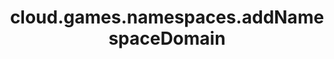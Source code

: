 ---
title: "cloud.games.namespaces.addNamespaceDomain"
openapi: "POST /games/{game_id}/namespaces/{namespace_id}/domains"
---